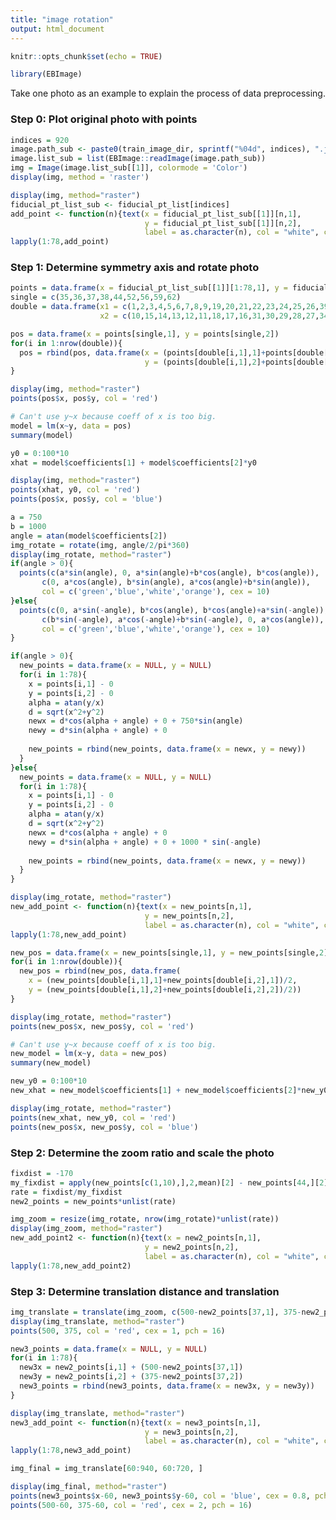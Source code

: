 ```yaml
---
title: "image rotation"
output: html_document
---
```


```r
knitr::opts_chunk$set(echo = TRUE)
```

```r
library(EBImage)
```

Take one photo as an example to explain the process of data preprocessing.

### Step 0: Plot original photo with points

```r
indices = 920
image.path_sub <- paste0(train_image_dir, sprintf("%04d", indices), ".jpg")
image.list_sub = list(EBImage::readImage(image.path_sub))
img = Image(image.list_sub[[1]], colormode = 'Color')
display(img, method = 'raster')
```

```r
display(img, method="raster")
fiducial_pt_list_sub <- fiducial_pt_list[indices]
add_point <- function(n){text(x = fiducial_pt_list_sub[[1]][n,1],
                              y = fiducial_pt_list_sub[[1]][n,2],
                              label = as.character(n), col = "white", cex = 0.8)}
lapply(1:78,add_point)

```

### Step 1: Determine symmetry axis and rotate photo

```r
points = data.frame(x = fiducial_pt_list_sub[[1]][1:78,1], y = fiducial_pt_list_sub[[1]][1:78,2])
single = c(35,36,37,38,44,52,56,59,62)
double = data.frame(x1 = c(1,2,3,4,5,6,7,8,9,19,20,21,22,23,24,25,26,39,40,41,42,43,50,51,57,58,63),
                    x2 = c(10,15,14,13,12,11,18,17,16,31,30,29,28,27,34,33,32,49,48,47,46,45,54,53,55,60,61))
```

```r
pos = data.frame(x = points[single,1], y = points[single,2])
for(i in 1:nrow(double)){
  pos = rbind(pos, data.frame(x = (points[double[i,1],1]+points[double[i,2],1])/2, 
                              y = (points[double[i,1],2]+points[double[i,2],2])/2))
}
```

```r
display(img, method="raster")
points(pos$x, pos$y, col = 'red')
```

```r
# Can't use y~x because coeff of x is too big.
model = lm(x~y, data = pos)
summary(model)
```

```r
y0 = 0:100*10
xhat = model$coefficients[1] + model$coefficients[2]*y0
```

```r
display(img, method="raster")
points(xhat, y0, col = 'red')
points(pos$x, pos$y, col = 'blue')
```

```r
a = 750
b = 1000
angle = atan(model$coefficients[2])
img_rotate = rotate(img, angle/2/pi*360)
display(img_rotate, method="raster")
if(angle > 0){
  points(c(a*sin(angle), 0, a*sin(angle)+b*cos(angle), b*cos(angle)),
       c(0, a*cos(angle), b*sin(angle), a*cos(angle)+b*sin(angle)), 
       col = c('green','blue','white','orange'), cex = 10)
}else{
  points(c(0, a*sin(-angle), b*cos(angle), b*cos(angle)+a*sin(-angle)),
       c(b*sin(-angle), a*cos(-angle)+b*sin(-angle), 0, a*cos(angle)), 
       col = c('green','blue','white','orange'), cex = 10)
}

```

```r
if(angle > 0){
  new_points = data.frame(x = NULL, y = NULL)
  for(i in 1:78){
    x = points[i,1] - 0
    y = points[i,2] - 0
    alpha = atan(y/x)
    d = sqrt(x^2+y^2)
    newx = d*cos(alpha + angle) + 0 + 750*sin(angle)
    newy = d*sin(alpha + angle) + 0 
    
    new_points = rbind(new_points, data.frame(x = newx, y = newy))
  }
}else{
  new_points = data.frame(x = NULL, y = NULL)
  for(i in 1:78){
    x = points[i,1] - 0
    y = points[i,2] - 0
    alpha = atan(y/x)
    d = sqrt(x^2+y^2)
    newx = d*cos(alpha + angle) + 0
    newy = d*sin(alpha + angle) + 0 + 1000 * sin(-angle)
    
    new_points = rbind(new_points, data.frame(x = newx, y = newy))
  }
}
```

```r
display(img_rotate, method="raster")
new_add_point <- function(n){text(x = new_points[n,1],
                              y = new_points[n,2],
                              label = as.character(n), col = "white", cex = 0.8)}
lapply(1:78,new_add_point)
```

```r
new_pos = data.frame(x = new_points[single,1], y = new_points[single,2])
for(i in 1:nrow(double)){
  new_pos = rbind(new_pos, data.frame(
    x = (new_points[double[i,1],1]+new_points[double[i,2],1])/2, 
    y = (new_points[double[i,1],2]+new_points[double[i,2],2])/2))
}
```

```r
display(img_rotate, method="raster")
points(new_pos$x, new_pos$y, col = 'red')
```

```r
# Can't use y~x because coeff of x is too big.
new_model = lm(x~y, data = new_pos)
summary(new_model)
```

```r
new_y0 = 0:100*10
new_xhat = new_model$coefficients[1] + new_model$coefficients[2]*new_y0
```

```r
display(img_rotate, method="raster")
points(new_xhat, new_y0, col = 'red')
points(new_pos$x, new_pos$y, col = 'blue')
```

### Step 2: Determine the zoom ratio and scale the photo

```r
fixdist = -170
my_fixdist = apply(new_points[c(1,10),],2,mean)[2] - new_points[44,][2]
rate = fixdist/my_fixdist
new2_points = new_points*unlist(rate)
```

```r
img_zoom = resize(img_rotate, nrow(img_rotate)*unlist(rate))
display(img_zoom, method="raster")
new_add_point2 <- function(n){text(x = new2_points[n,1],
                              y = new2_points[n,2],
                              label = as.character(n), col = "white", cex = 0.8)}
lapply(1:78,new_add_point2)
```

### Step 3: Determine translation distance and translation

```r
img_translate = translate(img_zoom, c(500-new2_points[37,1], 375-new2_points[37,2]))
display(img_translate, method="raster")
points(500, 375, col = 'red', cex = 1, pch = 16)
```

```r
new3_points = data.frame(x = NULL, y = NULL)
for(i in 1:78){
  new3x = new2_points[i,1] + (500-new2_points[37,1])
  new3y = new2_points[i,2] + (375-new2_points[37,2])
  new3_points = rbind(new3_points, data.frame(x = new3x, y = new3y))
}
```

```r
display(img_translate, method="raster")
new3_add_point <- function(n){text(x = new3_points[n,1],
                              y = new3_points[n,2],
                              label = as.character(n), col = "white", cex = 0.8)}
lapply(1:78,new3_add_point)

```

```r
img_final = img_translate[60:940, 60:720, ]
```

```r
display(img_final, method="raster")
points(new3_points$x-60, new3_points$y-60, col = 'blue', cex = 0.8, pch = 16)
points(500-60, 375-60, col = 'red', cex = 2, pch = 16)
```






